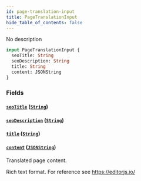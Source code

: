 ```yaml
---
id: page-translation-input
title: PageTranslationInput
hide_table_of_contents: false
---
```


No description

```graphql
input PageTranslationInput {
  seoTitle: String
  seoDescription: String
  title: String
  content: JSONString
}
```

### Fields

#### [`seoTitle`](#) ([`String`](../../../developer/api-reference/scalars/string))

#### [`seoDescription`](#) ([`String`](../../../developer/api-reference/scalars/string))

#### [`title`](#) ([`String`](../../../developer/api-reference/scalars/string))

#### [`content`](#) ([`JSONString`](../../../developer/api-reference/scalars/jsonstring))

Translated page content.

Rich text format. For reference see https://editorjs.io/
